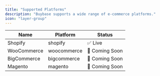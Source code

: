 ```yaml
---
title: "Supported Platforms"
description: "Buybase supports a wide range of e-commerce platforms."
icon: "layer-group"
---
```


| Name        | Platform    | Status         |
| ----------- | ----------- | -------------- |
| Shopify     | shopify     | ✅ Live         |
| WooCommerce | woocommerce | 🚧 Coming Soon |
| BigCommerce | bigcommerce | 🚧 Coming Soon |
| Magento     | magento     | 🚧 Coming Soon |
